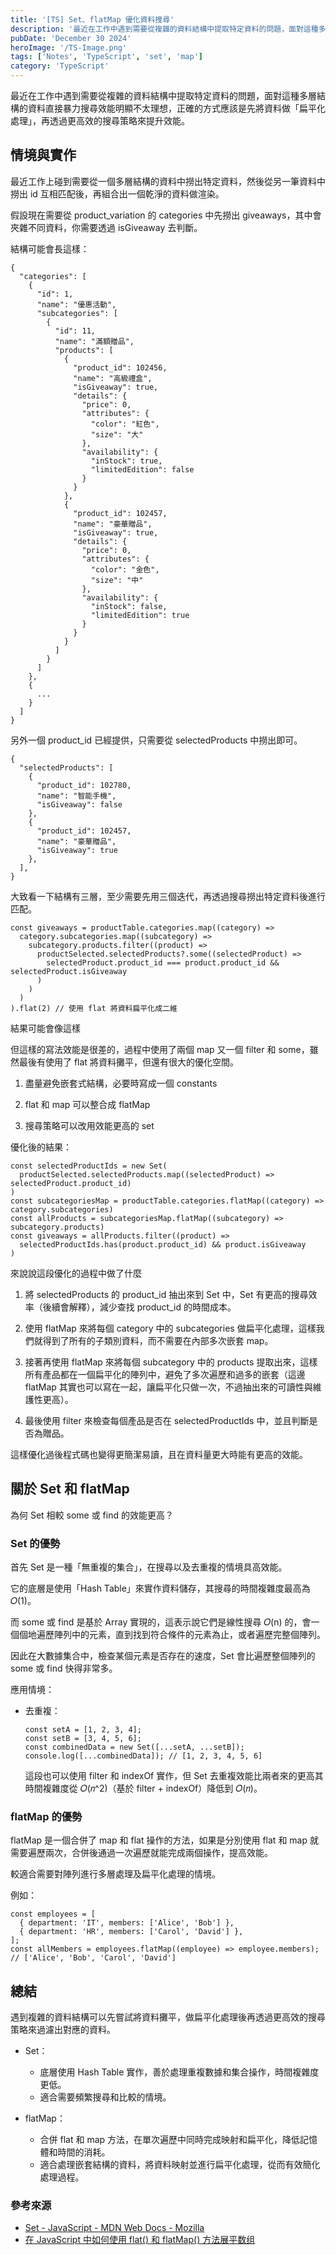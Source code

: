 ```yaml
---
title: '[TS] Set、flatMap 優化資料搜尋'
description: '最近在工作中遇到需要從複雜的資料結構中提取特定資料的問題，面對這種多層結構的資料直接暴力搜尋效能明顯不太理想，正確的方式應該是先將資料做扁平化處理，再透過更高效的搜尋策略來提升效能。'
pubDate: 'December 30 2024'
heroImage: '/TS-Image.png'
tags: ['Notes', 'TypeScript', 'set', 'map']
category: 'TypeScript'
---
```


最近在工作中遇到需要從複雜的資料結構中提取特定資料的問題，面對這種多層結構的資料直接暴力搜尋效能明顯不太理想，正確的方式應該是先將資料做「扁平化處理」，再透過更高效的搜尋策略來提升效能。

## 情境與實作

最近工作上碰到需要從一個多層結構的資料中撈出特定資料，然後從另一筆資料中撈出 id 互相匹配後，再組合出一個乾淨的資料做渲染。

假設現在需要從 product_variation 的 categories 中先撈出 giveaways，其中會夾雜不同資料，你需要透過 isGiveaway 去判斷。

結構可能會長這樣：

```json=
{
  "categories": [
    {
      "id": 1,
      "name": "優惠活動",
      "subcategories": [
        {
          "id": 11,
          "name": "滿額贈品",
          "products": [
            {
              "product_id": 102456,
              "name": "高級禮盒",
              "isGiveaway": true,
              "details": {
                "price": 0,
                "attributes": {
                  "color": "紅色",
                  "size": "大"
                },
                "availability": {
                  "inStock": true,
                  "limitedEdition": false
                }
              }
            },
            {
              "product_id": 102457,
              "name": "豪華贈品",
              "isGiveaway": true,
              "details": {
                "price": 0,
                "attributes": {
                  "color": "金色",
                  "size": "中"
                },
                "availability": {
                  "inStock": false,
                  "limitedEdition": true
                }
              }
            }
          ]
        }
      ]
    },
    {
      ...
    }
  ]
}
```

另外一個 product_id 已經提供，只需要從 selectedProducts 中撈出即可。

```json=
{
  "selectedProducts": [
    {
      "product_id": 102780,
      "name": "智能手機",
      "isGiveaway": false
    },
    {
      "product_id": 102457,
      "name": "豪華贈品",
      "isGiveaway": true
    },
  ],
}
```

大致看一下結構有三層，至少需要先用三個迭代，再透過搜尋撈出特定資料後進行匹配。

```ts=
const giveaways = productTable.categories.map((category) =>
  category.subcategories.map((subcategory) =>
    subcategory.products.filter((product) =>
      productSelected.selectedProducts?.some((selectedProduct) =>
        selectedProduct.product_id === product.product_id && selectedProduct.isGiveaway
      )
    )
  )
).flat(2) // 使用 flat 將資料扁平化成二維
```

結果可能會像這樣

但這樣的寫法效能是很差的，過程中使用了兩個 map 又一個 filter 和 some，雖然最後有使用了 flat 將資料攤平，但還有很大的優化空間。

1. 盡量避免嵌套式結構，必要時寫成一個 constants

2. flat 和 map 可以整合成 flatMap

3. 搜尋策略可以改用效能更高的 set

優化後的結果：

```ts=
const selectedProductIds = new Set(
  productSelected.selectedProducts.map((selectedProduct) => selectedProduct.product_id)
)
const subcategoriesMap = productTable.categories.flatMap((category) => category.subcategories)
const allProducts = subcategoriesMap.flatMap((subcategory) => subcategory.products)
const giveaways = allProducts.filter((product) => 
  selectedProductIds.has(product.product_id) && product.isGiveaway
)
```

來說說這段優化的過程中做了什麼

1. 將 selectedProducts 的 product_id 抽出來到 Set 中，Set 有更高的搜尋效率（後續會解釋），減少查找 product_id 的時間成本。

2. 使用 flatMap 來將每個 category 中的 subcategories 做扁平化處理，這樣我們就得到了所有的子類別資料，而不需要在內部多次嵌套 map。

3. 接著再使用 flatMap 來將每個 subcategory 中的 products 提取出來，這樣所有產品都在一個扁平化的陣列中，避免了多次遍歷和過多的嵌套（這邊 flatMap 其實也可以寫在一起，讓扁平化只做一次，不過抽出來的可讀性與維護性更高）。

4. 最後使用 filter 來檢查每個產品是否在 selectedProductIds 中，並且判斷是否為贈品。

這樣優化過後程式碼也變得更簡潔易讀，且在資料量更大時能有更高的效能。

## 關於 Set 和 flatMap

為何 Set 相較 some 或 find 的效能更高？

### Set 的優勢

首先 Set 是一種「無重複的集合」，在搜尋以及去重複的情境具高效能。

它的底層是使用「Hash Table」來實作資料儲存，其搜尋的時間複雜度最高為 𝑂(1)。

而 some 或 find 是基於 Array 實現的，這表示說它們是線性搜尋 𝑂(n) 的，會一個個地遍歷陣列中的元素，直到找到符合條件的元素為止，或者遍歷完整個陣列。

因此在大數據集合中，檢查某個元素是否存在的速度，Set 會比遍歷整個陣列的 some 或 find 快得非常多。

應用情境：

* 去重複：

    ```ts=
    const setA = [1, 2, 3, 4];
    const setB = [3, 4, 5, 6];
    const combinedData = new Set([...setA, ...setB]);
    console.log([...combinedData]); // [1, 2, 3, 4, 5, 6]
    ```

    這段也可以使用 filter 和 indexOf 實作，但 Set 去重複效能比兩者來的更高其時間複雜度從 𝑂(𝑛^2)（基於 filter + indexOf）降低到 𝑂(𝑛)。

### flatMap 的優勢

flatMap 是一個合併了 map 和 flat 操作的方法，如果是分別使用 flat 和 map 就需要遍歷兩次，合併後通過一次遍歷就能完成兩個操作，提高效能。  

較適合需要對陣列進行多層處理及扁平化處理的情境。

例如： 

```ts=
const employees = [
  { department: 'IT', members: ['Alice', 'Bob'] },
  { department: 'HR', members: ['Carol', 'David'] },
];
const allMembers = employees.flatMap((employee) => employee.members);
// ['Alice', 'Bob', 'Carol', 'David']
```

## 總結

遇到複雜的資料結構可以先嘗試將資料攤平，做扁平化處理後再透過更高效的搜尋策略來過濾出對應的資料。

* Set：

    * 底層使用 Hash Table 實作，善於處理重複數據和集合操作，時間複雜度更低。
    * 適合需要頻繁搜尋和比較的情境。

* flatMap：

    * 合併 flat 和 map 方法，在單次遍歷中同時完成映射和扁平化，降低記憶體和時間的消耗。
    * 適合處理嵌套結構的資料，將資料映射並進行扁平化處理，從而有效簡化處理過程。

### 參考來源

* [Set - JavaScript - MDN Web Docs - Mozilla](https://developer.mozilla.org/zh-TW/docs/Web/JavaScript/Reference/Global_Objects/Set)
* [在 JavaScript 中如何使用 flat() 和 flatMap() 方法展平数组](https://www.freecodecamp.org/chinese/news/flat-and-flatmap-javascript-array-methods/)